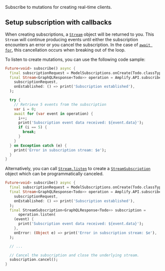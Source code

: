 Subscribe to mutations for creating real-time clients.

## Setup subscription with callbacks

When creating subscriptions, a [`Stream`](https://api.dart.dev/stable/dart-async/Stream-class.html) object will be returned to you. This `Stream` will continue producing events until either the subscription encounters an error or you cancel the subscription. In the case of [`await for`](https://dart.dev/tutorials/language/streams), this cancellation occurs when breaking out of the loop.

To listen to create mutations, you can use the following code sample:

```dart
Future<void> subscribe() async {
  final subscriptionRequest = ModelSubscriptions.onCreate(Todo.classType);
  final Stream<GraphQLResponse<Todo>> operation = Amplify.API.subscribe(
    subscriptionRequest,
    onEstablished: () => print('Subscription established'),
  );

  try {
    // Retrieve 5 events from the subscription
    var i = 0;
    await for (var event in operation) {
      i++;
      print('Subscription event data received: ${event.data}');
      if (i == 5) {
        break;
      }
    }
  } on Exception catch (e) {
    print('Error in subscription stream: $e');
  }
}
```

Alternatively, you can call [`Stream.listen`](https://api.dart.dev/stable/dart-async/Stream/listen.html) to create a [`StreamSubscription`](https://api.dart.dev/stable/dart-async/StreamSubscription-class.html) object which can be programmatically canceled.

```dart
Future<void> subscribe() async {
  final subscriptionRequest = ModelSubscriptions.onCreate(Todo.classType);
  final Stream<GraphQLResponse<Todo>> operation = Amplify.API.subscribe(
    subscriptionRequest,
    onEstablished: () => print('Subscription established'),
  );
  final StreamSubscription<GraphQLResponse<Todo>> subscription =
      operation.listen(
    (event) {
      print('Subscription event data received: ${event.data}');
    },
    onError: (Object e) => print('Error in subscription stream: $e'),
  );

  // ...

  // Cancel the subscription and close the underlying stream.
  subscription.cancel();
}
```
